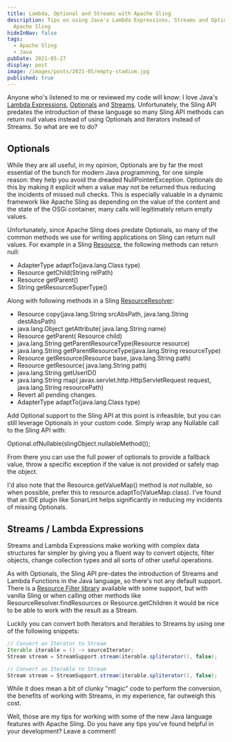 ```yaml
---
title: Lambda, Optional and Streams with Apache Sling
description: Tips on using Java's Lambda Expressions, Streams and Optionals with
  Apache Sling
hideInNav: false
tags:
  - Apache Sling
  - Java
pubDate: 2021-05-27
display: post
image: /images/posts/2021-05/empty-stadium.jpg
published: true
---
```


  
Anyone who's listened to me or reviewed my code will know: I love Java's [Lambda Expressions](https://www.baeldung.com/java-8-lambda-expressions-tips), [Optionals](https://www.freecodecamp.org/news/optional-in-java-and-anti-patterns-using-it-7d87038362ba/) and [Streams](https://www.baeldung.com/java-8-streams-introduction). Unfortunately, the Sling API predates the introduction of these language so many Sling API methods can return null values instead of using Optionals and Iterators instead of Streams. So what are we to do?  
  
## Optionals

  
While they are all useful, in my opinion, Optionals are by far the most essential of the bunch for modern Java programming, for one simple reason: they help you avoid the dreaded NullPointerException. Optionals do this by making it explicit when a value may not be returned thus reducing the incidents of missed null checks. This is especially valuable in a dynamic framework like Apache Sling as depending on the value of the content and the state of the OSGi container, many calls will legitimately return empty values.   

Unfortunately, since Apache Sling does predate Optionals, so many of the common methods we use for writing applications on Sling can return null values. For example in a Sling [Resource](https://sling.apache.org/apidocs/sling11/index.html?org/apache/sling/api/resource/Resource.html), the following methods can return null:

* AdapterType adaptTo(java.lang.Class type)
* Resource getChild(String relPath)
* Resource getParent()
* String getResourceSuperType()

Along with following methods in a Sling [ResourceResolver](https://sling.apache.org/apidocs/sling11/index.html?org/apache/sling/api/resource/ResourceResolver.html): 

* Resource copy(java.lang.String srcAbsPath, java.lang.String destAbsPath)
* java.lang.Object getAttribute( java.lang.String name)
* Resource getParent( Resource child)
* java.lang.String getParentResourceType(Resource resource)
* java.lang.String getParentResourceType(java.lang.String resourceType)
* Resource getResource(Resource base, java.lang.String path)
* Resource getResource( java.lang.String path)
* java.lang.String getUserID()
* java.lang.String map( javax.servlet.http.HttpServletRequest request, java.lang.String resourcePath)
* Revert all pending changes.
* AdapterType adaptTo(java.lang.Class type)

Add Optional support to the Sling API at this point is infeasible, but you can still leverage Optionals in your custom code. Simply wrap any Nullable call to the Sling API with:

Optional.ofNullable(slingObject.nullableMethod());

From there you can use the full power of optionals to provide a fallback value, throw a specific exception if the value is not provided or safely map the object. 

I'd also note that the Resource.getValueMap() method is _not_ nullable, so when possible, prefer this to resource.adaptTo(ValueMap.class). I've found that an IDE plugin like SonarLint helps significantly in reducing my incidents of missing Optionals.  
  
## Streams / Lambda Expressions

  
Streams and Lambda Expressions make working with complex data structures far simpler by giving you a fluent way to convert objects, filter objects, change collection types and all sorts of other useful operations. 

As with Optionals, the Sling API pre-dates the introduction of Streams and Lambda Functions in the Java language, so there's not any default support. There is a [Resource Filter library](https://blogs.perficient.com/2018/10/09/resource-streams-in-apache-sling/) available with some support, but with vanilla Sling or when calling other methods like ResourceResolver.findResources or Resource.getChildren it would be nice to be able to work with the result as a Stream.

Luckily you can convert both Iterators and Iterables to Streams by using one of the following snippets:  
  
```java
// Convert an Iterator to Stream
Iterable iterable = () -> sourceIterator;
Stream stream = StreamSupport.stream(iterable.spliterator(), false);

// Convert an Iterable to Stream
Stream stream = StreamSupport.stream(iterable.spliterator(), false);

```

  
While it does mean a bit of clunky "magic" code to perform the conversion, the benefits of working with Streams, in my experience, far outweigh this cost. 

Well, those are my tips for working with some of the new Java language features with Apache Sling. Do you have any tips you've found helpful in your development? Leave a comment!  
  

